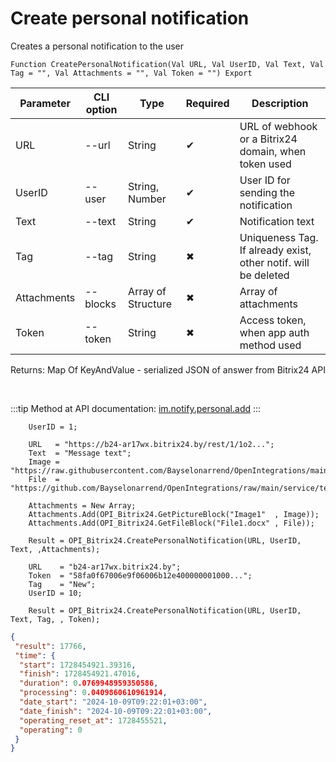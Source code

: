 ﻿---
sidebar_position: 1
---


# Create personal notification
 Creates a personal notification to the user



`Function CreatePersonalNotification(Val URL, Val UserID, Val Text, Val Tag = "", Val Attachments = "", Val Token = "") Export`

  | Parameter | CLI option | Type | Required | Description |
  |-|-|-|-|-|
  | URL | --url | String | &#x2714; | URL of webhook or a Bitrix24 domain, when token used |
  | UserID | --user | String, Number | &#x2714; | User ID for sending the notification |
  | Text | --text | String | &#x2714; | Notification text |
  | Tag | --tag | String | &#x2716; | Uniqueness Tag. If already exist, other notif. will be deleted |
  | Attachments | --blocks | Array of Structure | &#x2716; | Array of attachments |
  | Token | --token | String | &#x2716; | Access token, when app auth method used |

  
  Returns:  Map Of KeyAndValue - serialized JSON of answer from Bitrix24 API

<br/>

:::tip
Method at API documentation: [im.notify.personal.add](https://dev.1c-bitrix.ru/learning/course/index.php?COURSE_ID=93&LESSON_ID=12129)
:::
<br/>


```bsl title="1C:Enterprise/OneScript code example"
    UserID = 1;

    URL   = "https://b24-ar17wx.bitrix24.by/rest/1/1o2...";
    Text  = "Message text";
    Image = "https://raw.githubusercontent.com/Bayselonarrend/OpenIntegrations/main/service/test_data/picture.jpg";
    File  = "https://github.com/Bayselonarrend/OpenIntegrations/raw/main/service/test_data/document.docx";

    Attachments = New Array;
    Attachments.Add(OPI_Bitrix24.GetPictureBlock("Image1"  , Image));
    Attachments.Add(OPI_Bitrix24.GetFileBlock("File1.docx" , File));

    Result = OPI_Bitrix24.CreatePersonalNotification(URL, UserID, Text, ,Attachments);

    URL    = "b24-ar17wx.bitrix24.by";
    Token  = "58fa0f67006e9f06006b12e400000001000...";
    Tag    = "New";
    UserID = 10;

    Result = OPI_Bitrix24.CreatePersonalNotification(URL, UserID, Text, Tag, , Token);
```
 



```json title="Result"
{
 "result": 17766,
 "time": {
  "start": 1728454921.39316,
  "finish": 1728454921.47016,
  "duration": 0.0769948959350586,
  "processing": 0.0409860610961914,
  "date_start": "2024-10-09T09:22:01+03:00",
  "date_finish": "2024-10-09T09:22:01+03:00",
  "operating_reset_at": 1728455521,
  "operating": 0
 }
}
```
